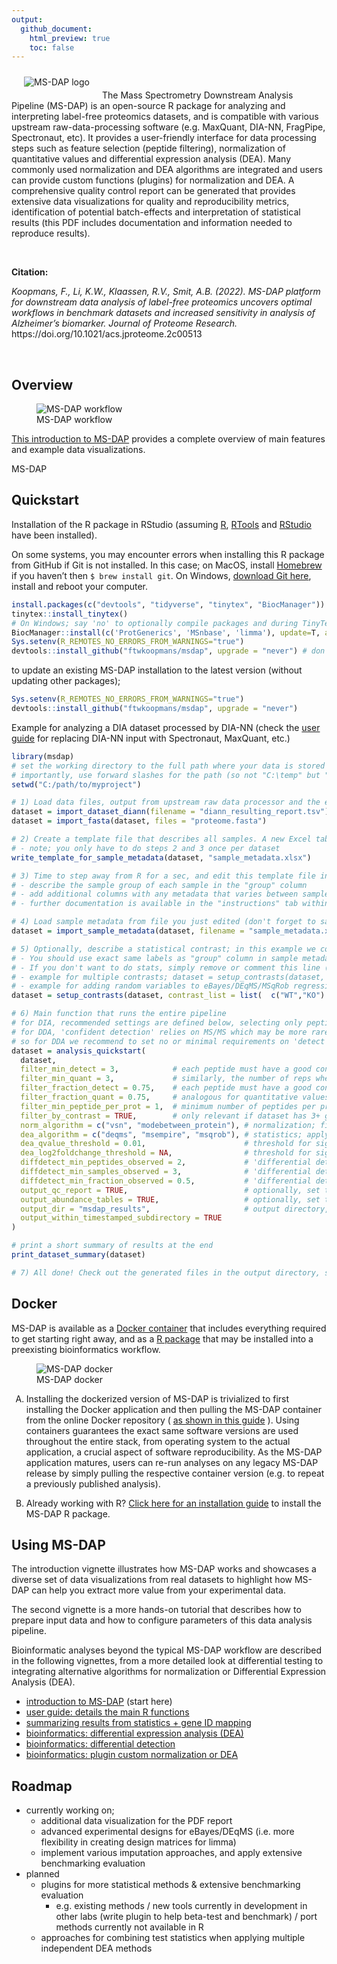 ```yaml
---
output:
  github_document:
    html_preview: true
    toc: false
---
```


<!-- README.md is generated from README.Rmd using devtools::build_readme() -->


<!-- ![MS-DAP logo](doc/logo/msdap_logo_small.png)  -->

<img align="left" alt="MS-DAP logo" hspace="20" vspace="10" src="doc/logo/msdap_logo_small.png">
 &nbsp;

The Mass Spectrometry Downstream Analysis Pipeline (MS-DAP) is an open-source R package for analyzing and interpreting label-free proteomics datasets, and is compatible with various upstream raw-data-processing software (e.g. MaxQuant, DIA-NN, FragPipe, Spectronaut, etc). 
It provides a user-friendly interface for data processing steps such as feature selection (peptide filtering), normalization of quantitative values and differential expression analysis (DEA). 
Many commonly used normalization and DEA algorithms are integrated and users can provide custom functions (plugins) for normalization and DEA.
A comprehensive quality control report can be generated that provides extensive data visualizations for quality and reproducibility metrics, identification of potential batch-effects and interpretation of statistical results (this PDF includes documentation and information needed to reproduce results).

 &nbsp;

**Citation:**

_Koopmans, F., Li, K.W., Klaassen, R.V., Smit, A.B. (2022). MS-DAP platform for downstream data analysis of label-free proteomics uncovers optimal workflows in benchmark datasets and increased sensitivity in analysis of Alzheimer's biomarker. Journal of Proteome Research._ https://doi.org/10.1021/acs.jproteome.2c00513

 &nbsp;

## Overview

![MS-DAP workflow](doc/images/msdap-overview.png)

[This introduction to MS-DAP](doc/intro.md) provides a complete overview of main features and example data visualizations.


MS-DAP


## Quickstart

Installation of the R package in RStudio (assuming [R](https://cran.r-project.org), [RTools](https://cran.r-project.org/bin/windows/Rtools/history.html) and [RStudio](https://www.rstudio.com/products/rstudio/) have been installed).

On some systems, you may encounter errors when installing this R package from GitHub if Git is not installed. In this case; on MacOS, install [Homebrew](https://brew.sh) if you haven't then `$ brew install git`. On Windows, [download Git here](https://git-scm.com/download/win), install and reboot your computer.


```r
install.packages(c("devtools", "tidyverse", "tinytex", "BiocManager"))
tinytex::install_tinytex()
# On Windows; say 'no' to optionally compile packages and during TinyTex installation you may see 2 popups; these can be dismissed
BiocManager::install(c('ProtGenerics', 'MSnbase', 'limma'), update=T, ask=F)
Sys.setenv(R_REMOTES_NO_ERRORS_FROM_WARNINGS="true")
devtools::install_github("ftwkoopmans/msdap", upgrade = "never") # don't update dependencies if not needed
```

to update an existing MS-DAP installation to the latest version (without updating other packages);
```r
Sys.setenv(R_REMOTES_NO_ERRORS_FROM_WARNINGS="true")
devtools::install_github("ftwkoopmans/msdap", upgrade = "never")
```



Example for analyzing a DIA dataset processed by DIA-NN (check the [user guide](doc/userguide.md) for replacing DIA-NN input with Spectronaut, MaxQuant, etc.)

```r
library(msdap)
# set the working directory to the full path where your data is stored (optionally, skip and use full paths below)
# importantly, use forward slashes for the path (so not "C:\temp" but "C:/temp")
setwd("C:/path/to/myproject")                                           # <<EDIT THIS FILENAME>>

# 1) Load data files, output from upstream raw data processor and the exact same fasta file(s) used there
dataset = import_dataset_diann(filename = "diann_resulting_report.tsv") # <<EDIT THIS FILENAME>>
dataset = import_fasta(dataset, files = "proteome.fasta")               # <<EDIT THIS FILENAME>>

# 2) Create a template file that describes all samples. A new Excel table will be created at this path
# - note; you only have to do steps 2 and 3 once per dataset
write_template_for_sample_metadata(dataset, "sample_metadata.xlsx")

# 3) Time to step away from R for a sec, and edit this template file in Excel or LibreOffice;
# - describe the sample group of each sample in the "group" column
# - add additional columns with any metadata that varies between samples (measurement order, gel, gel lane, batch, etc.) -->> QC figures will be auto generated
# - further documentation is available in the "instructions" tab within the Excel file

# 4) Load sample metadata from file you just edited (don't forget to save it first)
dataset = import_sample_metadata(dataset, filename = "sample_metadata.xlsx")

# 5) Optionally, describe a statistical contrast; in this example we compare sample groups "WT" and "KO".
# - You should use exact same labels as "group" column in sample metadata table.
# - If you don't want to do stats, simply remove or comment this line (e.g. just look at QC report, or maybe your dataset has 1 experimental group only).
# - example for multiple contrasts; dataset = setup_contrasts(dataset, contrast_list = list( c("control", "condition_a"),  c("control", "condition_b")  ) )
# - example for adding random variables to eBayes/DEqMS/MSqRob regressions to i.e. counter batch effects (note; these variables must be column names present in sample metadata table. double-check with; print(dataset$samples,n=Inf)): dataset = setup_contrasts(dataset, contrast_list = list(  c("WT","KO")  ), random_variables = c("induction", "batch") )
dataset = setup_contrasts(dataset, contrast_list = list(  c("WT","KO")  ) )

# 6) Main function that runs the entire pipeline
# for DIA, recommended settings are defined below, selecting only peptides that were confidently detected/identified in most samples
# for DDA, 'confident detection' relies on MS/MS which may be more rare (relying on match-between-runs instead)
# so for DDA we recommend to set no or minimal requirements on 'detect' parameters; "filter_fraction_detect = 0" and "filter_min_detect = 0" (or 1 if you want at least 1 MS/MS detect per peptide per sample group)
dataset = analysis_quickstart(
  dataset,
  filter_min_detect = 3,            # each peptide must have a good confidence score in at least N samples per group
  filter_min_quant = 3,             # similarly, the number of reps where the peptide must have a quantitative value
  filter_fraction_detect = 0.75,    # each peptide must have a good confidence score in at least 75% of samples per group
  filter_fraction_quant = 0.75,     # analogous for quantitative values
  filter_min_peptide_per_prot = 1,  # minimum number of peptides per protein (after applying above filters) required for DEA. Set this to 2 to increase robustness, but note that'll discard approximately 25% of proteins in typical datasets (i.e. that many proteins are only quantified by 1 peptide)
  filter_by_contrast = TRUE,        # only relevant if dataset has 3+ groups. For DEA at each contrast, filters and normalization are applied on the subset of relevant samples within the contrast for efficiency, see further MS-DAP manuscript. Set to FALSE to disable and use traditional "global filtering" (filters are applied to all sample groups, same data table used in all statistics)
  norm_algorithm = c("vsn", "modebetween_protein"), # normalization; first vsn, then modebetween on protein-level (applied sequentially so the MS-DAP modebetween algorithm corrects scaling/balance between-sample-groups)
  dea_algorithm = c("deqms", "msempire", "msqrob"), # statistics; apply multiple methods in parallel/independently
  dea_qvalue_threshold = 0.01,                      # threshold for significance of adjusted p-values in figures and output tables
  dea_log2foldchange_threshold = NA,                # threshold for significance of log2 foldchanges. 0 = disable, NA = automatically infer through bootstrapping
  diffdetect_min_peptides_observed = 2,             # 'differential detection' only for proteins with at least 2 peptides. The differential detection metric is a niche usecase and mostly serves to identify proteins identified near-exclusively in 1 sample group and not the other
  diffdetect_min_samples_observed = 3,              # 'differential detection' only for proteins observed in at least 3 samples per group
  diffdetect_min_fraction_observed = 0.5,           # 'differential detection' only for proteins observed in 50% of samples per group
  output_qc_report = TRUE,                          # optionally, set to FALSE to skip the QC report (not recommended for first-time use)
  output_abundance_tables = TRUE,                   # optionally, set to FALSE to skip the peptide- and protein-abundance table output files
  output_dir = "msdap_results",                     # output directory, here set to "msdap_results" within your working directory. Alternatively provide a full path, eg; output_dir="C:/path/to/myproject",
  output_within_timestamped_subdirectory = TRUE
)

# print a short summary of results at the end
print_dataset_summary(dataset)

# 7) All done! Check out the generated files in the output directory, starting with report.pdf
```




## Docker

MS-DAP is available as a [Docker container](doc/docker.md) that includes everything required to get starting right away, and as a [R package](doc/rpackage.md) that may be installed into a preexisting bioinformatics workflow.

![MS-DAP docker](doc/images/msdap_docker_cartoon.png)

A) Installing the dockerized version of MS-DAP is trivialized to first installing the Docker application and then pulling the MS-DAP container from the online Docker repository ( [as shown in this guide](doc/docker.md) ). Using containers guarantees the exact same software versions are used throughout the entire stack, from operating system to the actual application, a crucial aspect of software reproducibility. As the MS-DAP application matures, users can re-run analyses on any legacy MS-DAP release by simply pulling the respective container version (e.g. to repeat a previously published analysis). 

B) Already working with R? [Click here for an installation guide](doc/rpackage.md) to install the MS-DAP R package.




## Using MS-DAP

The introduction vignette illustrates how MS-DAP works and showcases a diverse set of data visualizations from real datasets to highlight how MS-DAP can help you extract more value from your experimental data.

The second vignette is a more hands-on tutorial that describes how to prepare input data and how to configure parameters of this data analysis pipeline.

Bioinformatic analyses beyond the typical MS-DAP workflow are described in the following vignettes, from a more detailed look at differential testing to integrating alternative algorithms for normalization or Differential Expression Analysis (DEA).

- [introduction to MS-DAP](doc/intro.md)    (start here)
- [user guide: details the main R functions](doc/userguide.md)
- [summarizing results from statistics + gene ID mapping](doc/stats_summary.md)
- [bioinformatics: differential expression analysis (DEA)](doc/differential_expression_analysis.md)
- [bioinformatics: differential detection](doc/differential_detection.md)
- [bioinformatics: plugin custom normalization or DEA](doc/custom_norm_dea.md)




## Roadmap

- currently working on;
	- additional data visualization for the PDF report
	- advanced experimental designs for eBayes/DEqMS (i.e. more flexibility in creating design matrices for limma)
	- implement various imputation approaches, and apply extensive benchmarking evaluation
- planned
	- plugins for more statistical methods  &  extensive benchmarking evaluation
		- e.g. existing methods / new tools currently in development in other labs (write plugin to help beta-test and benchmark) / port methods currently not available in R
	- approaches for combining test statistics when applying multiple independent DEA methods

